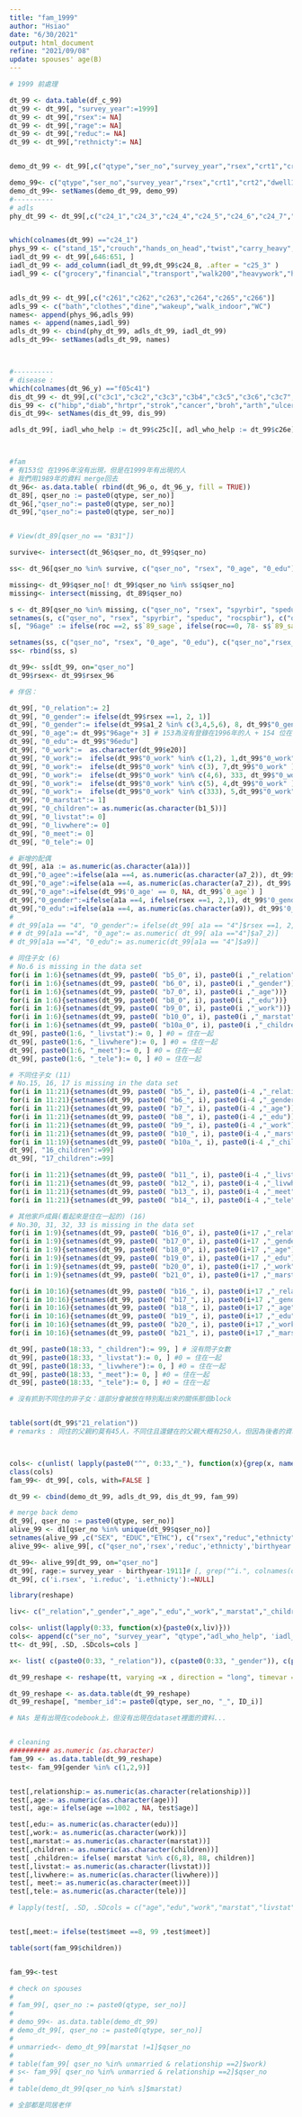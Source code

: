 ```yaml
---
title: "fam_1999"
author: "Hsiao"
date: "6/30/2021"
output: html_document
refine: "2021/09/08"
update: spouses' age(B)
---
```


<!-- ```{r} -->
<!-- library(data.table) -->
<!-- load("/Users/hsiao/Desktop/Projects/HRS_Chao/data_merge.RData") -->

<!-- ``` -->




```r
# 1999 前處理

dt_99 <- data.table(df_c_99)
dt_99 <- dt_99[, "survey_year":=1999]
dt_99 <- dt_99[,"rsex":= NA]
dt_99 <- dt_99[,"rage":= NA]
dt_99 <- dt_99[,"reduc":= NA]
dt_99 <- dt_99[,"rethnicty":= NA]


demo_dt_99 <- dt_99[,c("qtype","ser_no","survey_year","rsex","crt1","crt2","f01","f02","reduc","rethnicty","a1_2","b1_5","b15","c1","e1_2","e6","c13b","c13c","c27","c28","c29","c30"),]

demo_99<- c("qtype","ser_no","survey_year","rsex","crt1","crt2","dwell1","dwell2","reduc","ethnicty","marstat","nchldrn","ntothh","hlgenrat","rwstat","worktype","nomihosp","hosphp1","cursmoke","curdrink","curchew","frqsport")
demo_dt_99<- setNames(demo_dt_99, demo_99)
#----------
# adls
phy_dt_99 <- dt_99[,c("c24_1","c24_3","c24_4","c24_5","c24_6","c24_7","c24_9"),]


which(colnames(dt_99) =="c24_1")
phys_99 <- c("stand_15","crouch","hands_on_head","twist","carry_heavy","run","staris")
iadl_dt_99 <- dt_99[,646:651, ]
iadl_dt_99 <- add_column(iadl_dt_99,dt_99$c24_8, .after = "c25_3" )
iadl_99 <- c("grocery","financial","transport","walk200","heavywork","housework","telehphone")


adls_dt_99 <- dt_99[,c("c261","c262","c263","c264","c265","c266")]
adls_99 <- c("bath","clothes","dine","wakeup","walk_indoor","WC")
names<- append(phys_96,adls_99)
names <- append(names,iadl_99)
adls_dt_99 <- cbind(phy_dt_99, adls_dt_99, iadl_dt_99)
adls_dt_99<- setNames(adls_dt_99, names)



#----------
# disease : 
which(colnames(dt_96_y) =="f05c41")
dis_dt_99 <- dt_99[,c("c3c1","c3c2","c3c3","c3b4","c3c5","c3c6","c3c7","c3c8","c3c9","c3_10","c3c11","c3c12","c3c13","c3c14"),]
dis_99 <- c("hibp","diab","hrtpr","strok","cancer","broh","arth","ulcer","livpr","hipbone","catar","kiddi","gout","spur")
dis_dt_99<- setNames(dis_dt_99, dis_99)

adls_dt_99[, iadl_who_help := dt_99$c25c][, adl_who_help := dt_99$c26e][, iadl_who_help:= ifelse(dt_99$c25b ==0, 0, iadl_who_help)]




```


```r
#fam
# 有153位 在1996年沒有出現，但是在1999年有出現的人
# 我們用1989年的資料 merge回去
dt_96<- as.data.table( rbind(dt_96_o, dt_96_y, fill = TRUE))
dt_89[, qser_no := paste0(qtype, ser_no)]
dt_96[,"qser_no":= paste0(qtype, ser_no)]
dt_99[,"qser_no":= paste0(qtype, ser_no)]


# View(dt_89[qser_no == "B31"])

survive<- intersect(dt_96$qser_no, dt_99$qser_no)

ss<- dt_96[qser_no %in% survive, c("qser_no", "rsex", "0_age", "0_edu")]

missing<- dt_99$qser_no[! dt_99$qser_no %in% ss$qser_no] 
missing<- intersect(missing, dt_89$qser_no)

s <- dt_89[qser_no %in% missing, c("qser_no", "rsex", "spyrbir", "speduc", "rocspbir")]
setnames(s, c("qser_no", "rsex", "spyrbir", "speduc", "rocspbir"), c("qser_no","rsex_96", "89_sage", "96edu", "roc"))
s[, "96age" := ifelse(roc ==2, s$`89_sage`, ifelse(roc==0, 78- s$`89_sage`, 78+ s$`89_sage` ) )][, c("89_sage", "roc") :=NULL][, "96age":= s$`96age`+7]

setnames(ss, c("qser_no", "rsex", "0_age", "0_edu"), c("qser_no","rsex_96", "96age", "96edu"))
ss<- rbind(ss, s)

dt_99<- ss[dt_99, on="qser_no"]
dt_99$rsex<- dt_99$rsex_96

# 伴侶：

dt_99[, "0_relation":= 2] 
dt_99[, "0_gender":= ifelse(dt_99$rsex ==1, 2, 1)] 
dt_99[, "0_gender":= ifelse(dt_99$a1_2 %in% c(3,4,5,6), 8, dt_99$"0_gender")]  # 不同住的配偶會在這裡被清掉
dt_99[, "0_age":= dt_99$"96age"+ 3] # 153為沒有登錄在1996年的人 + 154 位在1996年就 missing的人 # 抓回來後還有174人
dt_99[, "0_edu":= dt_99$"96edu"]
dt_99[, "0_work":=  as.character(dt_99$e20)]
dt_99[, "0_work":=  ifelse(dt_99$"0_work" %in% c(1,2), 1,dt_99$"0_work" ) ] # 有工作，有工作但現在沒去做
dt_99[, "0_work":=  ifelse(dt_99$"0_work" %in% c(3), 7,dt_99$"0_work" ) ] # 幫忙家裡做
dt_99[, "0_work":=  ifelse(dt_99$"0_work" %in% c(4,6), 333, dt_99$"0_work" ) ] # 失業或是退休
dt_99[, "0_work":=  ifelse(dt_99$"0_work" %in% c(5), 4,dt_99$"0_work" ) ] # 家務事
dt_99[, "0_work":=  ifelse(dt_99$"0_work" %in% c(333), 5,dt_99$"0_work" ) ] # 家務事
dt_99[, "0_marstat":= 1]
dt_99[, "0_children":= as.numeric(as.character(b1_5))]
dt_99[, "0_livstat":= 0]
dt_99[, "0_livwhere":= 0]
dt_99[, "0_meet":= 0]
dt_99[, "0_tele":= 0]

# 新增的配偶
dt_99[, a1a := as.numeric(as.character(a1a))]
dt_99[,"0_agee":=ifelse(a1a ==4, as.numeric(as.character(a7_2)), dt_99$'0_age') ]
dt_99[,"0_age":=ifelse(a1a ==4, as.numeric(as.character(a7_2)), dt_99$'0_age') ]
dt_99[,"0_age":=ifelse(dt_99$'0_age' == 0, NA, dt_99$`0_age`) ]
dt_99[,"0_gender":=ifelse(a1a ==4, ifelse(rsex ==1, 2,1), dt_99$'0_gender') ]
dt_99[,"0_edu":=ifelse(a1a ==4, as.numeric(as.character(a9)), dt_99$'0_edu') ]
# 
# dt_99[a1a == "4", "0_gender":= ifelse(dt_99[ a1a == "4"]$rsex ==1, 2, 1)] 
# # dt_99[a1a =="4", "0_age":= as.numeric( dt_99[ a1a =="4"]$a7_2)]
# dt_99[a1a =="4", "0_edu":= as.numeric(dt_99[a1a == "4"]$a9)]

# 同住子女 (6)
# No.6 is missing in the data set
for(i in 1:6){setnames(dt_99, paste0( "b5_0", i), paste0(i ,"_relation"))}
for(i in 1:6){setnames(dt_99, paste0( "b6_0", i), paste0(i ,"_gender"))}
for(i in 1:6){setnames(dt_99, paste0( "b7_0", i), paste0(i ,"_age"))}
for(i in 1:6){setnames(dt_99, paste0( "b8_0", i), paste0(i ,"_edu"))}
for(i in 1:6){setnames(dt_99, paste0( "b9_0", i), paste0(i ,"_work"))}
for(i in 1:6){setnames(dt_99, paste0( "b10_0", i), paste0(i ,"_marstat"))}
for(i in 1:6){setnames(dt_99, paste0( "b10a_0", i), paste0(i ,"_children"))}
dt_99[, paste0(1:6, "_livstat"):= 0, ] #0 = 住在一起
dt_99[, paste0(1:6, "_livwhere"):= 0, ] #0 = 住在一起
dt_99[, paste0(1:6, "_meet"):= 0, ] #0 = 住在一起
dt_99[, paste0(1:6, "_tele"):= 0, ] #0 = 住在一起

# 不同住子女 (11)
# No.15, 16, 17 is missing in the data set
for(i in 11:21){setnames(dt_99, paste0( "b5_", i), paste0(i-4 ,"_relation"))}
for(i in 11:21){setnames(dt_99, paste0( "b6_", i), paste0(i-4 ,"_gender"))}
for(i in 11:21){setnames(dt_99, paste0( "b7_", i), paste0(i-4 ,"_age"))}
for(i in 11:21){setnames(dt_99, paste0( "b8_", i), paste0(i-4 ,"_edu"))}
for(i in 11:21){setnames(dt_99, paste0( "b9_", i), paste0(i-4 ,"_work"))}
for(i in 11:21){setnames(dt_99, paste0( "b10_", i), paste0(i-4 ,"_marstat"))}
for(i in 11:19){setnames(dt_99, paste0( "b10a_", i), paste0(i-4 ,"_children"))} # 20 and 21 is missing
dt_99[, "16_children":=99]
dt_99[, "17_children":=99]

for(i in 11:21){setnames(dt_99, paste0( "b11_", i), paste0(i-4 ,"_livstat"))}
for(i in 11:21){setnames(dt_99, paste0( "b12_", i), paste0(i-4 ,"_livwhere"))}
for(i in 11:21){setnames(dt_99, paste0( "b13_", i), paste0(i-4 ,"_meet"))}
for(i in 11:21){setnames(dt_99, paste0( "b14_", i), paste0(i-4 ,"_tele"))}

# 其他家戶成員(看起來是住在一起的) (16)
# No.30, 31, 32, 33 is missing in the data set
for(i in 1:9){setnames(dt_99, paste0( "b16_0", i), paste0(i+17 ,"_relation"))}
for(i in 1:9){setnames(dt_99, paste0( "b17_0", i), paste0(i+17 ,"_gender"))}
for(i in 1:9){setnames(dt_99, paste0( "b18_0", i), paste0(i+17 ,"_age"))}
for(i in 1:9){setnames(dt_99, paste0( "b19_0", i), paste0(i+17 ,"_edu"))}
for(i in 1:9){setnames(dt_99, paste0( "b20_0", i), paste0(i+17 ,"_work"))}
for(i in 1:9){setnames(dt_99, paste0( "b21_0", i), paste0(i+17 ,"_marstat"))}

for(i in 10:16){setnames(dt_99, paste0( "b16_", i), paste0(i+17 ,"_relation"))}
for(i in 10:16){setnames(dt_99, paste0( "b17_", i), paste0(i+17 ,"_gender"))}
for(i in 10:16){setnames(dt_99, paste0( "b18_", i), paste0(i+17 ,"_age"))}
for(i in 10:16){setnames(dt_99, paste0( "b19_", i), paste0(i+17 ,"_edu"))}
for(i in 10:16){setnames(dt_99, paste0( "b20_", i), paste0(i+17 ,"_work"))}
for(i in 10:16){setnames(dt_99, paste0( "b21_", i), paste0(i+17 ,"_marstat"))}

dt_99[, paste0(18:33, "_children"):= 99, ] # 沒有問子女數
dt_99[, paste0(18:33, "_livstat"):= 0, ] #0 = 住在一起
dt_99[, paste0(18:33, "_livwhere"):= 0, ] #0 = 住在一起
dt_99[, paste0(18:33, "_meet"):= 0, ] #0 = 住在一起
dt_99[, paste0(18:33, "_tele"):= 0, ] #0 = 住在一起

# 沒有抓到不同住的非子女：這部分會被放在特別點出來的關係那個block


table(sort(dt_99$"21_relation"))
# remarks : 同住的父親約莫有45人，不同住且還健在的父親大概有250人，但因為後者的資料是被算在：與個案的關係，所以我在想是不是不需要記錄（可能會抓到重複）



cols<- c(unlist( lapply(paste0("^", 0:33,"_"), function(x){grep(x, names(dt_99), value = T)})))
class(cols)
fam_99<- dt_99[, cols, with=FALSE ]

dt_99 <- cbind(demo_dt_99, adls_dt_99, dis_dt_99, fam_99)

# merge back demo 
dt_99[, qser_no := paste0(qtype, ser_no)]
alive_99 <- d1[qser_no %in% unique(dt_99$qser_no)]
setnames(alive_99 ,c("SEX", "EDUC","ETHC"), c("rsex","reduc","ethnicty"))
alive_99<- alive_99[, c("qser_no",'rsex','reduc','ethnicty','birthyear')]

dt_99<- alive_99[dt_99, on="qser_no"]
dt_99[, rage:= survey_year - birthyear-1911]# [, grep("^i.", colnames(dt_99)) :=NULL ]
dt_99[, c('i.rsex', 'i.reduc', 'i.ethnicty'):=NULL]

```


```r
library(reshape)

liv<- c("_relation","_gender","_age","_edu","_work","_marstat","_children","_livstat","_livwhere","_meet","_tele")

cols<- unlist(lapply(0:33, function(x){paste0(x,liv)}))
cols<- append(c("ser_no", "survey_year", "qtype","adl_who_help", 'iadl_who_help'), cols)
tt<- dt_99[, .SD, .SDcols=cols ] 

x<- list( c(paste0(0:33, "_relation")), c(paste0(0:33, "_gender")), c(paste0(0:33, "_age")), c(paste0(0:33,"_edu")), c(paste0(0:33, "_work")), c(paste0(0:33, "_marstat")), c(paste0(0:33, "_children")), c(paste0(0:33, "_livstat")), c(paste0(0:33, "_livwhere")), c(paste0(0:33, "_meet")), c(paste0(0:33, "_tele")))

dt_99_reshape <- reshape(tt, varying =x , direction = "long", timevar = "ID_i", idvar = c("ser_no", "survey_year", "qtype","adl_who_help", 'iadl_who_help') , v.names = c("relationship","gender","age","edu","work","marstat","children","livstat","livwhere","meet","tele"))

dt_99_reshape <- as.data.table(dt_99_reshape)
dt_99_reshape[, "member_id":= paste0(qtype, ser_no, "_", ID_i)]

# NAs 是有出現在codebook上，但沒有出現在dataset裡面的資料...



```

```r
# cleaning 
########## as.numeric (as.character)
fam_99 <- as.data.table(dt_99_reshape)
test<- fam_99[gender %in% c(1,2,9)]


test[,relationship:= as.numeric(as.character(relationship))]
test[,age:= as.numeric(as.character(age))]
test[, age:= ifelse(age ==1002 , NA, test$age)]

test[,edu:= as.numeric(as.character(edu))]
test[,work:= as.numeric(as.character(work))]
test[,marstat:= as.numeric(as.character(marstat))]
test[,children:= as.numeric(as.character(children))]
test[ ,children:= ifelse( marstat %in% c(6,8), 88, children)]
test[,livstat:= as.numeric(as.character(livstat))]
test[,livwhere:= as.numeric(as.character(livwhere))]
test[, meet:= as.numeric(as.character(meet))]
test[,tele:= as.numeric(as.character(tele))]

# lapply(test[, .SD, .SDcols = c("age","edu","work","marstat","livstat","livwhere","meet","tele")], as.numeric)


test[,meet:= ifelse(test$meet ==8, 99 ,test$meet)]

table(sort(fam_99$children))


fam_99<-test


```
```r
# check on spouses 
# 
# fam_99[, qser_no := paste0(qtype, ser_no)]
# 
# demo_99<- as.data.table(demo_dt_99)
# demo_dt_99[, qser_no := paste0(qtype, ser_no)]
# 
# unmarried<- demo_dt_99[marstat !=1]$qser_no
# 
# table(fam_99[ qser_no %in% unmarried & relationship ==2]$work)
# s<- fam_99[ qser_no %in% unmarried & relationship ==2]$qser_no
# 
# table(demo_dt_99[qser_no %in% s]$marstat)

# 全部都是同居老伴
```


<!-- ```{r} -->
<!-- # find other sources for spouses age  -->

<!-- library('foreign') -->


<!-- s<- read.spss("/Users/Ano/Desktop/HRS_Chao/ELDATA/ELDATA89/SPSS/deck1.sav", to.data.frame = TRUE) -->
<!-- # 目前無法 -->
<!-- ``` -->



















